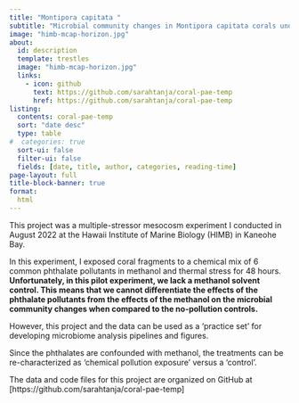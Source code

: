 ```yaml
---
title: "Montipora capitata "
subtitle: "Microbial community changes in Montipora capitata corals under EPA506 Phthalates Mix and thermal stress exposures"
image: "himb-mcap-horizon.jpg"
about:
  id: description
  template: trestles
  image: "himb-mcap-horizon.jpg"
  links:
    - icon: github
      text: https://github.com/sarahtanja/coral-pae-temp
      href: https://github.com/sarahtanja/coral-pae-temp
listing: 
  contents: coral-pae-temp
  sort: "date desc"
  type: table
#  categories: true
  sort-ui: false
  filter-ui: false
  fields: [date, title, author, categories, reading-time]
page-layout: full
title-block-banner: true
format:
  html
---
```


::: {#description}
<div>

This project was a multiple-stressor mesocosm experiment I conducted in August 2022 at the Hawaii Institute of Marine Biology (HIMB) in Kaneohe Bay.

</div>

In this experiment, I exposed coral fragments to a chemical mix of 6 common phthalate pollutants in methanol and thermal stress for 48 hours. **Unfortunately, in this pilot experiment, we lack a methanol solvent control. This means that we cannot differentiate the effects of the phthalate pollutants from the effects of the methanol on the microbial community changes when compared to the no-pollution controls.**

However, this project and the data can be used as a 'practice set' for developing microbiome analysis pipelines and figures.

Since the phthalates are confounded with methanol, the treatments can be re-characterized as 'chemical pollution exposure' versus a 'control'.

The data and code files for this project are organized on GitHub at \[https://github.com/sarahtanja/coral-pae-temp\]
:::
